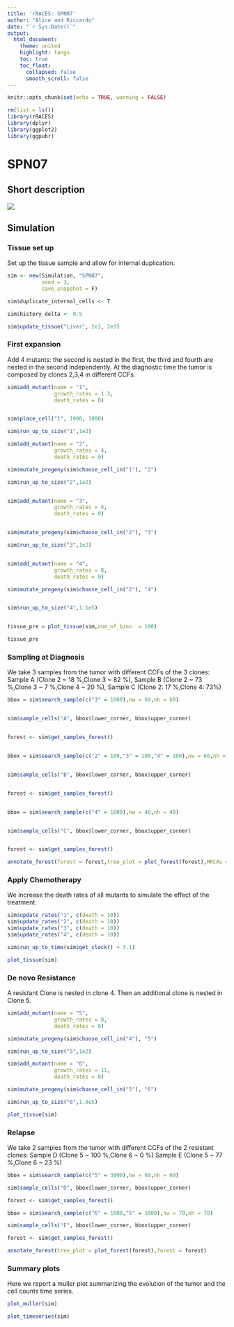 ```yaml
---
title: 'rRACES: SPN07'
author: "Alice and Riccardo"
date: "`r Sys.Date()`"
output: 
  html_document:
    theme: united
    highlight: tango
    toc: true
    toc_float:
      collapsed: false
      smooth_scroll: false
---
```

```r
knitr::opts_chunk$set(echo = TRUE, warning = FALSE)
```
```r
rm(list = ls())
library(rRACES)
library(dplyr)
library(ggplot2)
library(ggpubr)
```

# SPN07
## Short description
![](SPN07.png)

## Simulation
### Tissue set up

Set up the tissue sample and allow for internal duplication.

```r
sim <- new(Simulation, "SPN07",
           seed = 3,
           save_snapshot = F)

sim$duplicate_internal_cells <- T

sim$history_delta <- 0.5

sim$update_tissue("Liver", 2e3, 2e3)

```

### First expansion

Add 4 mutants: the second is nested in the first, the third and fourth are nested in the second independently. At the
diagnostic time the tumor is composed by clones 2,3,4 in different CCFs.

```r

sim$add_mutant(name = "1",
               growth_rates = 1.3,
               death_rates = 0)


sim$place_cell("1", 1000, 1000)

sim$run_up_to_size("1",1e2)

sim$add_mutant(name = "2",
               growth_rates = 4,
               death_rates = 0)

sim$mutate_progeny(sim$choose_cell_in("1"), "2")

sim$run_up_to_size("2",1e2)


sim$add_mutant(name = "3",
               growth_rates = 6,
               death_rates = 0)


sim$mutate_progeny(sim$choose_cell_in("2"), "3")

sim$run_up_to_size("3",1e2)


sim$add_mutant(name = "4",
               growth_rates = 8,
               death_rates = 0)

sim$mutate_progeny(sim$choose_cell_in("2"), "4")


sim$run_up_to_size("4",1.1e5)


tissue_pre = plot_tissue(sim,num_of_bins  = 100)

tissue_pre

```

### Sampling at Diagnosis

We take 3 samples from the tumor with different CCFs of the 3 clones: 
Sample A (Clone 2 ~ 18 %,Clone 3 ~ 82 %), Sample B (Clone 2 ~ 73 %,Clone 3 ~  7 %,Clone 4 ~ 20 %), 
Sample C (Clone 2: 17 %,Clone 4: 73%)

```r


bbox = sim$search_sample(c("3" = 1000),nw = 60,nh = 60)


sim$sample_cells("A", bbox$lower_corner, bbox$upper_corner)


forest <- sim$get_samples_forest()


bbox = sim$search_sample(c("2" = 100,"3" = 100,"4" = 100),nw = 60,nh = 60)


sim$sample_cells("B", bbox$lower_corner, bbox$upper_corner)


forest <- sim$get_samples_forest()


bbox = sim$search_sample(c("4" = 1000),nw = 40,nh = 40)


sim$sample_cells("C", bbox$lower_corner, bbox$upper_corner)


forest <- sim$get_samples_forest()

annotate_forest(forest = forest,tree_plot = plot_forest(forest),MRCAs = T)

```

### Apply Chemotherapy

We increase the death rates of all mutants to simulate the effect of the treatment.

```r
sim$update_rates("1", c(death = 10))
sim$update_rates("2", c(death = 10))
sim$update_rates("3", c(death = 10))
sim$update_rates("4", c(death = 10))

sim$run_up_to_time(sim$get_clock() + 3.1)

plot_tissue(sim)

```

### De novo Resistance

A resistant Clone is nested in clone 4. Then an additional clone is nested in Clone 5.

```r

sim$add_mutant(name = "5",
               growth_rates = 8,
               death_rates = 0)

sim$mutate_progeny(sim$choose_cell_in("4"), "5")

sim$run_up_to_size("5",1e2)

sim$add_mutant(name = "6",
               growth_rates = 11,
               death_rates = 0)

sim$mutate_progeny(sim$choose_cell_in("5"), "6")

sim$run_up_to_size("6",1.8e5)

plot_tissue(sim)

```

### Relapse

We take 2 samples from the tumor with different CCFs of the 2 resistant clones: 
Sample D (Clone 5 ~ 100 %,Clone 6  ~ 0 %)
Sample E (Clone 5 ~ 77 %,Clone 6 ~  23 %)

```r

bbox = sim$search_sample(c("5" = 3000),nw = 60,nh = 60)

sim$sample_cells("D", bbox$lower_corner, bbox$upper_corner)

forest <- sim$get_samples_forest()

bbox = sim$search_sample(c("6" = 1000,"5" = 1000),nw = 70,nh = 70)

sim$sample_cells("E", bbox$lower_corner, bbox$upper_corner)

forest <- sim$get_samples_forest()

annotate_forest(tree_plot = plot_forest(forest),forest = forest)

```


### Summary plots

Here we report a muller plot summarizing the evolution of the tumor and the cell counts time series.

```r

plot_muller(sim)

```
```r

plot_timeseries(sim)

```

